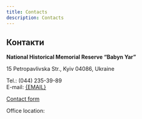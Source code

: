 ```yaml
---
title: Contacts
description: Contacts
---
```




## Контакти

**National Historical Memorial Reserve “Babyn Yar”**

15 Petropavlivska Str., Kyiv 04086, Ukraine

Tel.: (044) 235-39-89\
E-mail: <a href={mailto}>{EMAIL}</a>

[Contact form](/connect/find-us)

Office location:

<EmbededMap />
